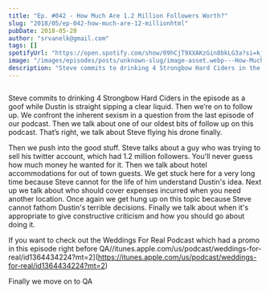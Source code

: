 ```yaml
---
title: "Ep. #042 - How Much Are 1.2 Million Followers Worth?"
slug: "2018/05/ep-042-how-much-are-12-millionhtml"
pubDate: 2018-05-20
author: "srvanelk@gmail.com"
tags: []
spotifyUrl: "https://open.spotify.com/show/09hCjT9XXAKzGin8bkLG3a?si=kjRZvQ1JTb6Ov3HVzSSlWA"
image: "/images/episodes/posts/unknown-slug/image-asset.webp---How-Much-Are-1-2-Million-Followers-Worth-e1rigq"
description: "Steve commits to drinking 4 Strongbow Hard Ciders in the episode as a goof while Dustin is straight sipping a clear liquid. Then we’re on to follow up. We confront the inherent sexism in a question from the last episode of our podcast. Then we talk about one of our oldest bits of follow up on this podcast. That’s right, we talk about Steve flying his drone finally."
---
```


<figure>
  <img src="/images/episodes/posts/unknown-slug/image-asset.webp" alt="" />
</figure>

Steve commits to drinking 4 Strongbow Hard Ciders in the episode as a goof while Dustin is straight sipping a clear liquid. Then we’re on to follow up. We confront the inherent sexism in a question from the last episode of our podcast. Then we talk about one of our oldest bits of follow up on this podcast. That’s right, we talk about Steve flying his drone finally.

Then we push into the good stuff. Steve talks about a guy who was trying to sell his twitter account, which had 1.2 million followers. You'll never guess how much money he wanted for it. Then we talk about hotel accommodations for out of town guests. We get stuck here for a very long time because Steve cannot for the life of him understand Dustin's idea. Next up we talk about who should cover expenses incurred when you need another location. Once again we get hung up on this topic because Steve cannot fathom Dustin's terrible decisions. Finally we talk about when it's appropriate to give constructive criticism and how you should go about doing it.

If you want to check out the Weddings For Real Podcast which had a promo in this episode right before QA//itunes.apple.com/us/podcast/weddings-for-real/id1364434224?mt=2](https://itunes.apple.com/us/podcast/weddings-for-real/id1364434224?mt=2)

Finally we move on to QA